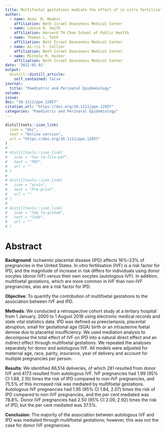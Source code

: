 ```yaml
---
title: Multifoetal gestations mediate the effect of in vitro fertilisation (IVF) on ischaemic placental disease in autologous oocyte IVF more than donor oocyte IVF
author:
  - name: Anna  M. Modest
    affiliation: Beth Israel Deaconess Medical Center
  - name: Louisa H. Smith
    affiliation: Harvard TH Chan School of Public Health
  - name: Thomas L. Toth
    affiliation: Beth Israel Deaconess Medical Center
  - name: Ai-ris Y. Collier
    affiliation: Beth Israel Deaconess Medical Center
  - name: Michele M. Hacker
    affiliation: Beth Israel Deaconess Medical Center
date: '2022-01-01'
output:
  distill::distill_article:
    self_contained: false
journal: 
  title: "Paediatric and Perinatal Epidemiology"
volume: 
issue: 
doi: "10.1111/ppe.12857"
citation_url: "https://doi.org/10.1111/ppe.12857"
categories: "Paediatric and Perinatal Epidemiology"
---
```


```r
distilltools::icon_link(
  icon = "doi",
  text = "Online version",
  url = "https://doi.org/10.1111/ppe.12857"
)
# 
# distilltools::icon_link(
#   icon = "fas fa-file-pdf",
#   text = "PDF",
#   url = ""
# )
# 
# distilltools::icon_link(
#   icon = "arxiv",
#   text = "Pre-print",
#   url = ""
# )
# 
# distilltools::icon_link(
#   icon = "fab fa-github",
#   text = "Code",
#   url = ""
# )
```

# Abstract

**Background**: Ischaemic placental disease (IPD) affects 16%--23% of pregnancies in the United States. In vitro fertilisation (IVF) is a risk factor for IPD, and the magnitude of increase in risk differs for individuals using donor oocytes (donor IVF) versus their own oocytes (autologous IVF). In addition, multifoetal gestations, which are more common in IVF than non-IVF pregnancies, also are a risk factor for IPD.

**Objective**: To quantify the contribution of multifoetal gestations to the association between IVF and IPD.

**Methods**: We conducted a retrospective cohort study at a tertiary hospital from 1 January, 2000 to 1 August 2018 using electronic medical records and state vital statistics data. IPD was defined as preeclampsia, placental abruption, small for gestational age (SGA) birth or an intrauterine foetal demise due to placental insufficiency. We used mediation analysis to decompose the total effect of IVF on IPD into a natural direct effect and an indirect effect through multifoetal gestations. We repeated the analyses separately for donor and autologous IVF. All models were adjusted for maternal age, race, parity, insurance, year of delivery and account for multiple pregnancies per person.

**Results**: We identified 86,514 deliveries, of which 281 resulted from donor IVF and 4173 resulted from autologous IVF. IVF pregnancies had 1.99 (95% CI 1.88, 2.10) times the risk of IPD compared to non-IVF pregnancies, and 75.5% of this increased risk was mediated by multifoetal gestations. Autologous IVF pregnancies had 1.95 (95% CI 1.84, 2.07) times the risk of IPD compared to non-IVF pregnancies, and the per cent mediated was 78.8%. Donor IVF pregnancies had 2.50 (95% CI 2.09, 2.92) times the risk of IPD, but the per cent mediated was 37.5%.

**Conclusion**: The majority of the association between autologous IVF and IPD was mediated through multifoetal gestations; however, this was not the case for donor IVF pregnancies.
